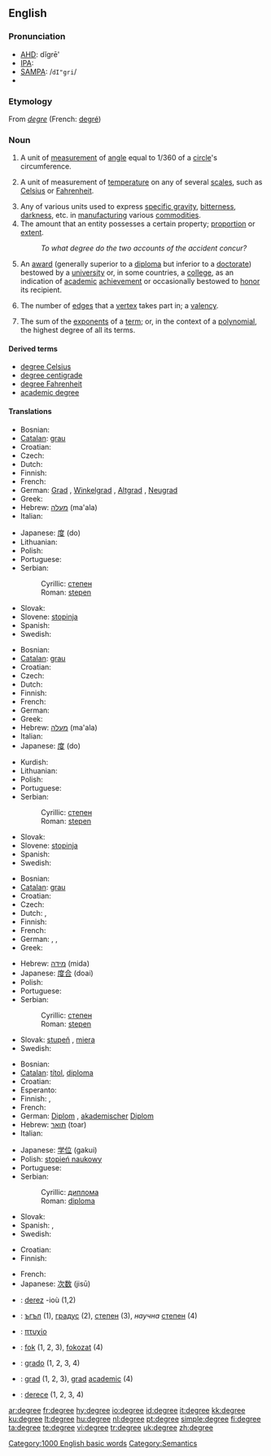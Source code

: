 {{wikipedia}}
==English==

{{rank|happiness|religion|dress|916|degree|spoken|stop|moral}}

===Pronunciation===
* [[AHD]]: dĭgrē'
* [[IPA]]: {{unicode|/dɪ'gri/}}
* [[SAMPA]]: /<tt>dI"gri</tt>/
* {{audio|en-us-degree.ogg|Audio (US)}}

===Etymology===
From {{OF.}} ''[[degre]]'' (French: [[degré]])

===Noun===
{{en-noun}}

# {{geometry}} A unit of [[measurement]] of [[angle]] equal to 1/360 of a [[circle]]'s circumference.
# {{physics}} A unit of measurement of [[temperature]] on any of several [[scales]], such as [[Celsius]] or [[Fahrenheit]].<!--this info belongs at "kelvin", not here: (Note that the [[kelvin]] is a temperature unit without a degree symbol.)-->
# Any of various units used to express [[specific gravity]], [[bitterness]], [[darkness]], etc. in [[manufacturing]] various [[commodities]].
# The amount that an entity possesses a certain property; [[proportion]] or [[extent]].
#: ''To what degree do the two accounts of the accident concur?''
# An [[award]] (generally superior to a [[diploma]] but inferior to a [[doctorate]]) bestowed by a [[university]] or, in some countries, a [[college]], as an indication of [[academic]] [[achievement]] or occasionally bestowed to [[honor]] its recipient.<!-- Could be used (if not correctly) to describe any [[undergraduate]] or [[postgraduate]] training.-->
# {{graph theory}} The number of [[edge]]s that a [[vertex]] takes part in; a [[valency]].
# {{mathematics}} The sum of the [[exponent]]s of a [[term]]; or, in the context of a [[polynomial]], the highest degree of all its terms.

====Derived terms====
* [[degree Celsius]]
* [[degree centigrade]]
* [[degree Fahrenheit]]
* [[academic degree]]

====Translations====
{{trans-top|in geometry: unit of angle}}
* Bosnian: {{t-|bs|stepen|f}}
* [[Catalan]]: [[grau]] {{m}}
* Croatian: {{t-|hr|stupanj|m}}
* Czech: {{t-|cs|stupeň|m}}
* Dutch: {{t+|nl|graad|m}}
* Finnish: {{t+|fi|aste}}
* French: {{t+|fr|degré|m}}
* German: [[Grad]] {{n}}, [[Winkelgrad]] {{n}}, [[Altgrad]] {{n}}, [[Neugrad]] {{n}}
* Greek: {{t+|el|μοίρα|f|sc=Grek}}
* Hebrew: [[מעלה]] (ma'ala) {{f}}
* Italian: {{t+|it|grado|m}}
{{trans-mid}}
* Japanese: [[度]] (do)
* Lithuanian: {{t+|lt|laipsnis|m|xs=Lithuanian}}
* Polish: {{t+|pl|stopień|m}}
* Portuguese: {{t+|pt|grau|m}}
* Serbian:
*: Cyrillic: [[степен#Serbian|степен]] {{m}}
*: Roman: [[stepen#Serbian|stepen]] {{m}}
* Slovak: {{t-|sk|stupeň|m}}
* Slovene: [[stopinja]] {{f}}
* Spanish: {{t-|es|grado|m}}
* Swedish: {{t+|sv|grad|c}}
{{trans-bottom}}

{{trans-top|unit of temperature}}
* Bosnian: {{t-|bs|stepen|f}}
* [[Catalan]]: [[grau]] {{m}}
* Croatian: {{t-|hr|stupanj|m}}
* Czech: {{t-|cs|stupeň|m}}
* Dutch: {{t+|nl|graad|m}}
* Finnish: {{t+|fi|aste}}
* French: {{t+|fr|degré|m}}
* German: {{t+|de|Grad|m}}
* Greek: {{t+|el|βαθμός|m|sc=Grek}}
* Hebrew: [[מעלה]] (ma'ala) {{f}}
* Italian: {{t+|it|grado|m}}
* Japanese: [[度]] (do)
{{trans-mid}}
* Kurdish: {{KUchar|[[پله‌]]}}
* Lithuanian: {{t+|lt|laipsnis|m|xs=Lithuanian}}
* Polish: {{t+|pl|stopień|m}}
* Portuguese: {{t+|pt|grau|m}}
* Serbian:
*: Cyrillic: [[степен#Serbian|степен]] {{m}}
*: Roman: [[stepen#Serbian|stepen]] {{m}}
* Slovak: {{t-|sk|stupeň|m}}
* Slovene: [[stopinja]] {{f}}
* Spanish: {{t-|es|grado|m}}
* Swedish: {{t+|sv|grad|c}}
{{trans-bottom}}

{{trans-top|amount, proportion, extent}}
* Bosnian: {{t-|bs|stepen|f}}
* [[Catalan]]: [[grau]] {{m}}
* Croatian: {{t-|hr|stupanj|m}}
* Czech: {{t-|cs|stupeň|m}}
* Dutch: {{t+|nl|graad|m}}, {{t-|nl|mate|c}}
* Finnish: {{t+|fi|aste}}
* French: {{t+|fr|degré|m}}
* German: {{t-|de|Ausmaß|n}}, {{t+|de|Grad|m}}, {{t+|de|Umfang|m}}
* Greek: {{t+|el|βαθμός|m|sc=Grek}}
{{trans-mid}}
* Hebrew: [[מידה]] (mida) {{f}}
* Japanese: [[度合]] (doai)
* Polish: {{t+|pl|stopień|m}}
* Portuguese: {{t+|pt|grau|m}}
* Serbian:
*: Cyrillic: [[степен#Serbian|степен]] {{m}}
*: Roman: [[stepen#Serbian|stepen]] {{m}}
* Slovak: [[stupeň]] {{m}}, [[miera]] {{f}}
* Swedish: {{t+|sv|grad|c}}
{{trans-bottom}}

{{trans-top|academic award}}
* Bosnian: {{t-|bs|diploma|f}}
* [[Catalan]]: [[títol]], [[diploma]]
* Croatian: {{t-|hr|diploma|f}}
* Esperanto: {{t-|eo|titolo|xs=Esperanto}}
* Finnish: {{t-|fi|oppiarvo}}, {{t-|fi|tutkinto}}
* French: {{t+|fr|diplôme|m}}
* German: [[Diplom]] {{m}}, [[akademischer]] [[Diplom]] {{m}}
* Hebrew: [[תואר]] (toar) {{m}}
* Italian: {{t+|it|laurea|f}}
{{trans-mid}}
* Japanese: [[学位]] (gakui)
* Polish: [[stopień naukowy]] {{m}}
* Portuguese: {{t+|pt|diploma|m}}
* Serbian:
*: Cyrillic: [[диплома#Serbian|диплома]] {{f}}
*: Roman: [[diploma#Serbian|diploma]] {{f}}
* Slovak: {{t-|sk|titul|m}}
* Spanish: {{t-|es|título|m}}, {{t-|es|diploma|m}}
* Swedish: {{t-|sv|examen|c}}
{{trans-bottom}}

{{trans-top|in graph theory: the number of edges that a vertex takes part in}}
* Croatian: {{t-|hr|stupanj|m}}
* Finnish: {{t+|fi|aste}}
{{trans-mid}}
* French: {{t+|fr|degré|m}}
* Japanese: [[次数]] (jisū)
{{trans-bottom}}

<!--Remove this section once all of the translations below have been moved into the tables above.-->
{{checktrans-top}}
* {{ttbc|Breton}}: [[derez]] {{m}} -ioù (1,2)
* {{ttbc|Bulgarian}}: [[ъгъл]] {{m}} (1), [[градус]] {{m}} (2), [[степен]] {{f}} (3), ''научна'' [[степен]] {{f}} (4)
* {{ttbc|Greek}}: [[πτυχίο]]
* {{ttbc|Hungarian}}: [[fok]] (1, 2, 3), [[fokozat]] (4)
* {{ttbc|Interlingua}}: [[grado#Interlingua|grado]] (1, 2, 3, 4)
* {{ttbc|Romanian}}: [[grad#Romanian|grad]] {{m}} (1, 2, 3), [[grad#Romanian|grad]] [[academic#Romanian|academic]] {{m}} (4)
* {{ttbc|Turkish}}: [[derece]] (1, 2, 3, 4)
{{trans-bottom}}

[[Category:1000 English basic words]]
[[Category:Semantics]]

[[ar:degree]]
[[fr:degree]]
[[hy:degree]]
[[io:degree]]
[[id:degree]]
[[it:degree]]
[[kk:degree]]
[[ku:degree]]
[[lt:degree]]
[[hu:degree]]
[[nl:degree]]
[[pt:degree]]
[[simple:degree]]
[[fi:degree]]
[[ta:degree]]
[[te:degree]]
[[vi:degree]]
[[tr:degree]]
[[uk:degree]]
[[zh:degree]]